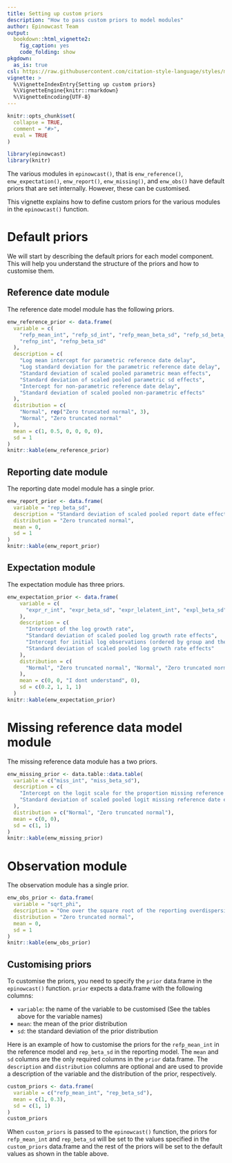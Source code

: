 ```yaml
---
title: Setting up custom priors
description: "How to pass custom priors to model modules"
author: Epinowcast Team
output: 
  bookdown::html_vignette2:
    fig_caption: yes
    code_folding: show
pkgdown:
  as_is: true
csl: https://raw.githubusercontent.com/citation-style-language/styles/master/apa-numeric-superscript-brackets.csl
vignette: >
  %\VignetteIndexEntry{Setting up custom priors}
  %\VignetteEngine{knitr::rmarkdown}
  %\VignetteEncoding{UTF-8}
---
```


```r
knitr::opts_chunk$set(
  collapse = TRUE,
  comment = "#>",
  eval = TRUE
)
```

```r
library(epinowcast)
library(knitr)
```

The various modules in `epinowcast()`, that is `enw_reference()`, `enw_expectation()`, `enw_report()`, `enw_missing()`, and `enw_obs()` have default priors that are set internally. However, these can be customised.

This vignette explains how to define custom priors for the various modules in the `epinowcast()` function.

# Default priors

We will start by describing the default priors for each model component. This will help you understand the structure of the priors and how to customise them.

## Reference date module

The reference date model module has the following priors.
```r
enw_reference_prior <- data.frame(
  variable = c(
    "refp_mean_int", "refp_sd_int", "refp_mean_beta_sd", "refp_sd_beta_sd",
    "refnp_int", "refnp_beta_sd"
  ),
  description = c(
    "Log mean intercept for parametric reference date delay",
    "Log standard deviation for the parametric reference date delay",
    "Standard deviation of scaled pooled parametric mean effects",
    "Standard deviation of scaled pooled parametric sd effects",
    "Intercept for non-parametric reference date delay",
    "Standard deviation of scaled pooled non-parametric effects"
  ),
  distribution = c(
    "Normal", rep("Zero truncated normal", 3),
    "Normal", "Zero truncated normal"
  ),
  mean = c(1, 0.5, 0, 0, 0, 0),
  sd = 1
)
knitr::kable(enw_reference_prior)
```
## Reporting date module

The reporting date model module has a single prior.
```r
enw_report_prior <- data.frame(
  variable = "rep_beta_sd",
  description = "Standard deviation of scaled pooled report date effects",
  distribution = "Zero truncated normal",
  mean = 0,
  sd = 1
)
knitr::kable(enw_report_prior)
```


## Expectation module

The expectation module has three priors.

```r
enw_expectation_prior <- data.frame(
    variable = c(
      "expr_r_int", "expr_beta_sd", "expr_lelatent_int", "expl_beta_sd"
    ),
    description = c(
      "Intercept of the log growth rate",
      "Standard deviation of scaled pooled log growth rate effects",
      "Intercept for initial log observations (ordered by group and then time)",
      "Standard deviation of scaled pooled log growth rate effects"
    ),
    distribution = c(
      "Normal", "Zero truncated normal", "Normal", "Zero truncated normal"
    ),
    mean = c(0, 0, "I dont understand", 0),
    sd = c(0.2, 1, 1, 1)
  )
knitr::kable(enw_expectation_prior)
```

# Missing reference data model module

The missing reference data module has a two priors.

```r
enw_missing_prior <- data.table::data.table(
  variable = c("miss_int", "miss_beta_sd"),
  description = c(
    "Intercept on the logit scale for the proportion missing reference dates",
    "Standard deviation of scaled pooled logit missing reference date effects"
  ),
  distribution = c("Normal", "Zero truncated normal"),
  mean = c(0, 0),
  sd = c(1, 1)
)
knitr::kable(enw_missing_prior)
```

# Observation module

The observation module has a single prior.

```r
enw_obs_prior <- data.frame(
  variable = "sqrt_phi",
  description = "One over the square root of the reporting overdispersion",
  distribution = "Zero truncated normal",
  mean = 0,
  sd = 1
)
knitr::kable(enw_obs_prior)
```

## Customising priors

To customise the priors, you need to specify the `prior` data.frame in the `epinowcast()` function. `prior` expects a data.frame with the following columns:

- `variable`: the name of the variable to be customised (See the tables above for the variable names)
- `mean`: the mean of the prior distribution
- `sd`: the standard deviation of the prior distribution

Here is an example of how to customise the priors for the `refp_mean_int` in the reference model and `rep_beta_sd` in the reporting model. The `mean` and `sd` columns are the only required columns in the `prior` data.frame. The `description` and `distribution` columns are optional and are used to provide a description of the variable and the distribution of the prior, respectively.
```r
custom_priors <- data.frame(
  variable = c("refp_mean_int", "rep_beta_sd"),
  mean = c(1, 0.3),
  sd = c(1, 1)
)
custom_priors
```

When `custom_priors` is passed to the `epinowcast()` function, the priors for `refp_mean_int` and `rep_beta_sd` will be set to the values specified in the `custom_priors` data.frame and the rest of the priors will be set to the default values as shown in the table above.
